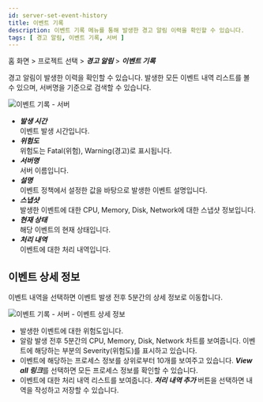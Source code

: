 ```yaml
---
id: server-set-event-history
title: 이벤트 기록
description: 이벤트 기록 메뉴를 통해 발생한 경고 알림 이력을 확인할 수 있습니다.
tags: [ 경고 알림, 이벤트 기록, 서버 ]
---
```

<!-- 내용 확인 필요 -->
<!-- 특히 이벤트 상세 정보 탭 -->
<!-- 
{@include: _set-event-history.mdx}
-->

홈 화면 > 프로젝트 선택 > ***경고 알림*** > ***이벤트 기록***

경고 알림이 발생한 이력을 확인할 수 있습니다. 발생한 모든 이벤트 내역 리스트를 볼 수 있으며, 서버명을 기준으로 검색할 수 있습니다.

![이벤트 기록 - 서버](https://img.whatap.io/media/images/server_event_list_iddZR2Z.png)

* ***발생 시간***  
    이벤트 발생 시간입니다.
* ***위험도***  
    위험도는 <span class='vslow'>Fatal</span>(위험), <span class='slow'>Warning</span>(경고)로 표시됩니다.
* ***서버명***  
    서버 이름입니다. 
* ***설명***  
    이벤트 정책에서 설정한 값을 바탕으로 발생한 이벤트 설명입니다.
* ***스냅샷***  
    발생한 이벤트에 대한 CPU, Memory, Disk, Network에 대한 스냅샷 정보입니다.      
* ***현재 상태***  
    해당 이벤트의 현재 상태입니다.
* ***처리 내역***  
    이벤트에 대한 처리 내역입니다.   

## 이벤트 상세 정보  

이벤트 내역을 선택하면 이벤트 발생 전후 5분간의 상세 정보로 이동합니다.

![이벤트 기록 - 서버 - 이벤트 상세 정보](https://img.whatap.io/media/images/Screenshot_2021-03-17_Server_Monitoring.png)

* 발생한 이벤트에 대한 위험도입니다.
* 알람 발생 전후 5분간의 CPU, Memory, Disk, Network 차트를 보여줍니다. 이벤트에 해당하는 부분의 Severity(위험도)를 표시하고 있습니다.
* 이벤트에 해당하는 프로세스 정보를 상위로부터 10개를 보여주고 있습니다. ***View all 링크***를 선택하면 모든 프로세스 정보를 확인할 수 있습니다.
* 이벤트에 대한 처리 내역 리스트를 보여줍니다. ***처리 내역 추가*** 버튼을 선택하면 내역을 작성하고 저장할 수 있습니다.


